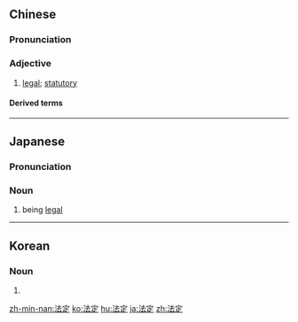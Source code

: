 ==Chinese==
{{zh-forms}}

===Pronunciation===
{{zh-pron
|m=fǎdìng
|c=faat3 ding6
|cat=a
}}

===Adjective===
{{zh-adj}}

# {{lb|zh|attributive}} [[legal]]; [[statutory]]
#: {{zh-x|法定 程序|'''legal''' procedure}}
#: {{zh-x|法定 年齡|'''legal''' age}}
#: {{zh-x|法定 標準|'''legal''' standard}}
#: {{zh-x|法定 聲明|'''statutory''' declaration}}
#: {{zh-x|法定 機構|'''statutory''' authority}}

====Derived terms====
{{zh-der|法定代表人|法定代理人|法定貨幣|法定計量單位|法定繼承|法定人數}}

{{zh-cat|Law|Advanced}}

----

==Japanese==
{{ja-kanjitab|ほう|てい|yomi=o}}

===Pronunciation===
{{ja-pron|ほうてい|y=o}}

===Noun===
{{ja-noun|ほうてい}}

# being [[legal]]

----

==Korean==
{{ko-hanjatab}}

===Noun===
{{ko-noun|hj|hangeul=법정}}

# {{hanja form of|법정|}}

[[zh-min-nan:法定]]
[[ko:法定]]
[[hu:法定]]
[[ja:法定]]
[[zh:法定]]